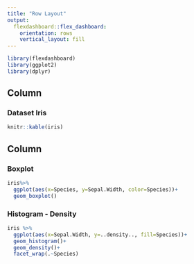 ---
title: "Row Layout"
output: 
  flexdashboard::flex_dashboard:
    orientation: rows
    vertical_layout: fill
---

```{r setup, include=FALSE}
library(flexdashboard)
library(ggplot2)
library(dplyr)
```

## Column

### Dataset Iris
```{r}
knitr::kable(iris)
```


## Column

### Boxplot
```{r}
iris%>%
  ggplot(aes(x=Species, y=Sepal.Width, color=Species))+
  geom_boxplot()
```

### Histogram - Density
```{r}
iris %>%
  ggplot(aes(x=Sepal.Width, y=..density.., fill=Species))+
  geom_histogram()+
  geom_density()+
  facet_wrap(.~Species)
```





